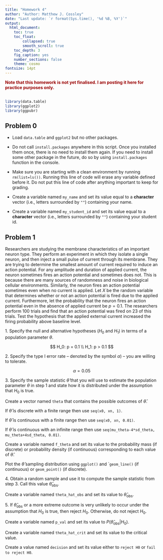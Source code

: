```yaml
---
title: "Homework 4"
author: "Author: Matthew J. Cossley"
date: "Last update: `r format(Sys.time(), '%d %B, %Y')`"
output:
  html_document:
    toc: true
    toc_float:
        collapsed: true
        smooth_scroll: true
    toc_depth: 3
    fig_caption: yes
    number_sections: false
    theme: cosmo
fontsize: 14pt
---
```


<div style="color:#990000">
**Note that this homework is not yet finalised. I am posting
it here for practice purposes only.**
<br></br>
</div>

<style type="text/css">
.table {
    width: 40%;
***
</style>


```r
library(data.table)
library(ggplot2)
library(ggpubr)
```

## Problem 0

* Load `data.table` and `ggplot2` but no other packages.

* Do not call `install.packages` anywhere in this script.
Once you installed them once, there is no need to install
them again. If you need to install some other package in the
future, do so by using `install.packages` function in the
console.

* Make sure you are starting with a clean environment by
running `rm(list=ls())`. Running this line of code will
erase any variable defined before it. Do not put this line
of code after anything important to keep for grading.

* Create a variable named `my_name` and set its value equal
to a **character** vector (i.e., letters surrounded by `""`)
containing your name.

* Create a variable named `my_student_id` and set its value
equal to a **character** vector (i.e., letters surrounded by
`""`) containing your student id.

## Problem 1

Researchers are studying the membrane characteristics of an
important neuron type. They perform an experiment in which
they isolate a single neuron, and then inject a small pulse
of current through its membrane. They are trying to
determine the smallest amount of current required to induce
an action potential. For any amplitude and duration of
applied current, the neuron sometimes fires an action
potential and sometimes does not. This is because there are
many sources of randomness and noise in biological cellular
environments. Similarly, the neuron fires an action
potential sometimes even when no current is applied. Let $X$
be the random variable that determines whether or not an
action potential is fired due to the applied current.
Furthermore, let the probability that the neuron fires an
action potential even in the absence of applied current be
$p=0.1$. The researchers perform 100 trials and find that an
action potential was fired on 23 of this trials. Test the
hypothesis that the applied external current increased the
firing probability above baseline level.

1\. Specify the null and alternative hypotheses ($H_0$ and
   $H_1$) in terms of a population parameter $\theta$.

$$
H_0: p = 0.1 \\
H_1: p > 0.1
$$

2\. Specify the type I error rate -- denoted by the symbol
   $\alpha$) -- you are willing to tolerate.
   
$$
\alpha = 0.05
$$

3\. Specify the sample statistic $\widehat{\theta}$ that you will use to
   estimate the population parameter $\theta$ in step 1 and state how
   it is distributed under the assumption that $H_0$ is
   true.
   
Create a vector named `theta` that contains the possible
outcomes of $\widehat{\theta}$.

If $\widehat{\theta}$ is discrete with a finite range then
use `seq(x0, xn, 1)`.

If $\widehat{\theta}$ is continuous with a finite range then
use `seq(x0, xn, 0.01)`.

If $\widehat{\theta}$ is continuous with an infinite range then use
`seq(mu_theta-4*sd_theta, mu_theta+4sd_theta, 0.01)`.

Create a variable named `f_theta` and set its value to the
probability mass (if discrete) or probability density (if
continuous) corresponding to each value of
$\widehat{\theta}$.

Plot the $\widehat{\theta}$ sampling distribution using `ggplot()` and
``geom_line()` (if continuous) or `geom_point()` (if discrete).

4\. Obtain a random sample and use it to compute the sample
   statistic from step 3. Call this value
   $\widehat{\theta}_{\text{obs}}$.

Create a variable named `theta_hat_obs` and set its value to
$\widehat{\theta}_{\text{obs}}$.

5\. If $\widehat{\theta}_{\text{obs}}$ or a more extreme outcome 
   is very unlikely to occur under the assumption that $H_0$ is true, then
   reject $H_0$. Otherwise, do not reject $H_0$.

Create a variable named `p_val` and set its value to
$P(\widehat{\theta}_{\text{obs}} | H_0)$.

Create a variable named `theta_hat_crit` and set its value
to the critical value.

Create a value named `decision` and set its value either to
`reject H0` or `fail to reject H0`.
